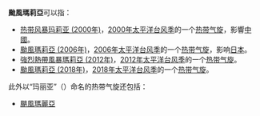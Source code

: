{{NoteTA
|G1=TyphoonNew
|G2=TyphoonOld
|G3=Weather
}}
'''颱風瑪莉亞'''可以指：

* [[热带风暴玛莉亚_(2000年)|热带风暴玛莉亚 (2000年)]]，[[2000年太平洋台风季|2000年太平洋台风季]]的一个[[热带气旋|热带气旋]]，影響[[中國|中國]]。
* [[颱風瑪莉亞_(2006年)|颱風瑪莉亞 (2006年)]]，[[2006年太平洋台风季|2006年太平洋台风季]]的一个[[热带气旋|热带气旋]]，影响[[日本|日本]]。
* [[強烈熱帶風暴瑪莉亞_(2012年)|強烈熱帶風暴瑪莉亞 (2012年)]]，[[2012年太平洋台风季|2012年太平洋台风季]]的一个[[热带气旋|热带气旋]]。
* [[颱風瑪莉亞_(2018年)|颱風瑪莉亞 (2018年)]]，[[2018年太平洋台风季|2018年太平洋台风季]]的一个[[热带气旋|热带气旋]]。

此外以“玛丽亚”（{{lang|en|Maria}}）命名的热带气旋还包括：
*[[颶風瑪麗亞|颶風瑪麗亞]]

{{消歧义|cat=热带气旋消歧义}}

{{start box}}
{{succession box|[[颱風派比安|派比安]]|[[颱風山神|山神]]|太平洋颱風季名稱|瑪莉亞}}
{{end box}}

{{太平洋颱風季熱帶氣旋名單}}